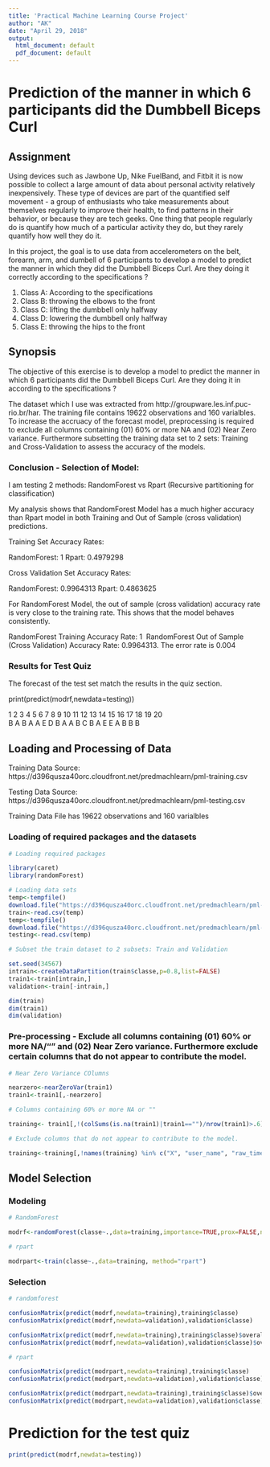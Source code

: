 ```yaml
---
title: 'Practical Machine Learning Course Project'
author: "AK"
date: "April 29, 2018"
output:
  html_document: default
  pdf_document: default
---
```


# Prediction of the manner in which 6 participants did the Dumbbell Biceps Curl 

## Assignment

Using devices such as Jawbone Up, Nike FuelBand, and Fitbit it is now possible to collect a large amount of data about personal activity relatively inexpensively. These type of devices are part of the quantified self movement - a group of enthusiasts who take measurements about themselves regularly to improve their health, to find patterns in their behavior, or because they are tech geeks. One thing that people regularly do is quantify how much of a particular activity they do, but they rarely quantify how well they do it. 

In this project, the goal is to use data from accelerometers on the belt, forearm, arm, and dumbell of 6 participants to develop a model to predict the manner in which they did the Dumbbell Biceps Curl. Are they doing it correctly according to the specifications ?

1.  Class A: According to the specifications 
2.  Class B: throwing the elbows to the front  
3.  Class C: lifting the dumbbell only halfway  
4.  Class D: lowering the dumbbell only halfway  
5.  Class E: throwing the hips to the front 

## Synopsis

The objective of this exercise is to develop a model to predict the manner in which 6 participants did the Dumbbell Biceps Curl. Are they doing it in according to the specifications ?  

The dataset which I use was extracted from http://groupware.les.inf.puc-rio.br/har.  The training file contains 19622 observations and 160 varialbles.  To increase the accruacy of the forecast model, preprocessing is required to exclude all columns containing (01) 60% or more NA and (02) Near Zero variance.  Furthermore subsetting the training data set to 2 sets: Training and Cross-Validation to assess the accuracy of the models.  

### Conclusion - Selection of Model:

I am testing 2 methods:  RandomForest vs Rpart (Recursive partitioning for classification)

My analysis shows that RandomForest Model has a much higher accuracy than Rpart model in both Training and Out of Sample (cross validation) predictions. 

Training Set Accuracy Rates:

RandomForest:  1
Rpart: 0.4979298

Cross Validation Set Accuracy Rates:

RandomForest: 0.9964313
Rpart: 0.4863625

For RandomForest Model, the out of sample (cross validation) accuracy rate is very close to the training rate.  This shows that the model behaves consistently.

RandomForest Training Accuracy Rate:  1\  
RandomForest Out of Sample (Cross Validation) Accuracy Rate: 0.9964313.  The error rate is 0.004

### Results for Test Quiz

The forecast of the test set match the results in the quiz section.

print(predict(modrf,newdata=testing))\  

  1  2  3  4  5  6  7  8  9 10 11 12 13 14 15 16 17 18 19 20\     
  B  A  B  A  A  E  D  B  A  A  B  C  B  A  E  E  A  B  B  B 

## Loading and Processing of Data

Training Data Source: https://d396qusza40orc.cloudfront.net/predmachlearn/pml-training.csv

Testing Data Source: https://d396qusza40orc.cloudfront.net/predmachlearn/pml-testing.csv

Training Data File has 19622 observations and 160 varialbles

### Loading of required packages and the datasets

```r

# Loading required packages

library(caret)
library(randomForest)

# Loading data sets
temp<-tempfile()
download.file("https://d396qusza40orc.cloudfront.net/predmachlearn/pml-training.csv", temp)
train<-read.csv(temp)
temp<-tempfile()
download.file("https://d396qusza40orc.cloudfront.net/predmachlearn/pml-testing.csv", temp)
testing<-read.csv(temp)

# Subset the train dataset to 2 subsets: Train and Validation

set.seed(34567)
intrain<-createDataPartition(train$classe,p=0.8,list=FALSE)
train1<-train[intrain,]
validation<-train[-intrain,]

dim(train)
dim(train1)
dim(validation)

```

### Pre-processing - Exclude all columns containing (01) 60% or more NA/"" and (02) Near Zero variance.  Furthermore exclude certain columns that do not appear to contribute the model. 

```r

# Near Zero Variance COlumns

nearzero<-nearZeroVar(train1)
train1<-train1[,-nearzero]

# Columns containing 60% or more NA or ""

training<- train1[,!(colSums(is.na(train1)|train1=="")/nrow(train1)>.6)]

# Exclude columns that do not appear to contribute to the model.

training<-training[,!names(training) %in% c("X", "user_name", "raw_timestamp_part_1", "raw_timestamp_part_2", "cvtd_timestamp", "new_window", "num_window")]

```

## Model Selection

### Modeling

```r

# RandomForest

modrf<-randomForest(classe~.,data=training,importance=TRUE,prox=FALSE,ntrees=10)

# rpart

modrpart<-train(classe~.,data=training, method="rpart")

```

### Selection

```r

# randomforest

confusionMatrix(predict(modrf,newdata=training),training$classe)
confusionMatrix(predict(modrf,newdata=validation),validation$classe)

confusionMatrix(predict(modrf,newdata=training),training$classe)$overall["Accuracy"]
confusionMatrix(predict(modrf,newdata=validation),validation$classe)$overall["Accuracy"]

# rpart

confusionMatrix(predict(modrpart,newdata=training),training$classe)
confusionMatrix(predict(modrpart,newdata=validation),validation$classe)

confusionMatrix(predict(modrpart,newdata=training),training$classe)$overall["Accuracy"]
confusionMatrix(predict(modrpart,newdata=validation),validation$classe)$overall["Accuracy"]

```

# Prediction for the test quiz

```r

print(predict(modrf,newdata=testing))

```